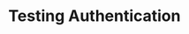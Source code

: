 ---
title: Testing Authentication
description: Use this route to test if your API key is working.
openapi: get /v1/me
---